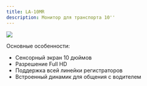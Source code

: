 ```yaml
---
title: LA-10MR
description: Монитор для транспорта 10''
---
```


![](/img/img40-cutout.png)

Основные особенности:

* Сенсорный экран 10 дюймов
* Разрешение Full HD
* Поддержка всей линейки регистраторов
* Встроенный динамик для общения с водителем
